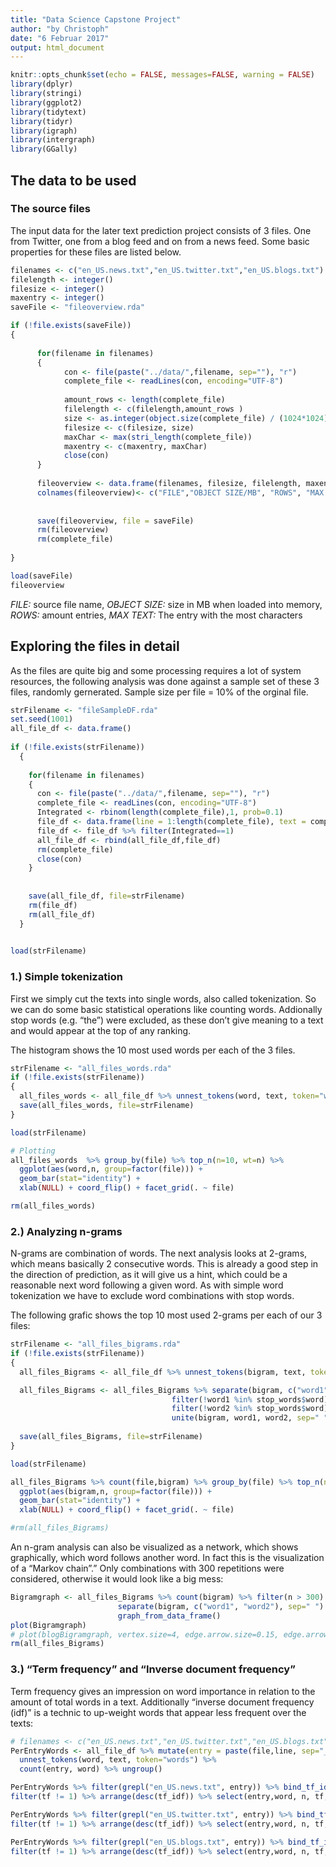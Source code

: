 ```yaml
---
title: "Data Science Capstone Project"
author: "by Christoph"
date: "6 Februar 2017"
output: html_document
---
```


```r
knitr::opts_chunk$set(echo = FALSE, messages=FALSE, warning = FALSE)
library(dplyr)
library(stringi)
library(ggplot2)
library(tidytext)
library(tidyr)
library(igraph)
library(intergraph)
library(GGally)
```

## The data to be used


### The source files

The input data for the later text prediction project consists of 3 files. One from Twitter, one from a blog feed and on from a news feed.
Some basic properties for these files are listed below.
```r
filenames <- c("en_US.news.txt","en_US.twitter.txt","en_US.blogs.txt")
filelength <- integer()
filesize <- integer()
maxentry <- integer()
saveFile <- "fileoverview.rda"

if (!file.exists(saveFile))
{
      
      for(filename in filenames)
      {
            con <- file(paste("../data/",filename, sep=""), "r") 
            complete_file <- readLines(con, encoding="UTF-8")
            
            amount_rows <- length(complete_file)
            filelength <- c(filelength,amount_rows )
            size <- as.integer(object.size(complete_file) / (1024*1024)) # calcualted in MB
            filesize <- c(filesize, size)
            maxChar <- max(stri_length(complete_file))
            maxentry <- c(maxentry, maxChar)
            close(con)
      }
      
      fileoverview <- data.frame(filenames, filesize, filelength, maxentry)
      colnames(fileoverview)<- c("FILE","OBJECT SIZE/MB", "ROWS", "MAX TEXT SIZE")
      
      
      save(fileoverview, file = saveFile) 
      rm(fileoverview)
      rm(complete_file)
      
}

load(saveFile)
fileoverview
```
*FILE:* source file name, *OBJECT SIZE:* size in MB when loaded into memory, *ROWS:* amount entries, *MAX TEXT:* The entry with the most characters

## Exploring the files in detail

As the files are quite big and some processing requires a lot of system resources, the following analysis was done against a sample set of these 3 files, randomly gernerated. Sample size per file = 10% of the orginal file.
```r
strFilename <- "fileSampleDF.rda"
set.seed(1001)
all_file_df <- data.frame()
  
if (!file.exists(strFilename))
  {
    
    for(filename in filenames)
    {
      con <- file(paste("../data/",filename, sep=""), "r") 
      complete_file <- readLines(con, encoding="UTF-8")
      Integrated <- rbinom(length(complete_file),1, prob=0.1)
      file_df <- data.frame(line = 1:length(complete_file), text = complete_file, stringsAsFactors = F, Integrated=Integrated, file = filename)
      file_df <- file_df %>% filter(Integrated==1)
      all_file_df <- rbind(all_file_df,file_df)
      rm(complete_file)
      close(con)
    }
    
   
    save(all_file_df, file=strFilename)
    rm(file_df)
    rm(all_file_df)
  }
  

load(strFilename)
```

### 1.) Simple tokenization

First we simply cut the texts into single words, also called tokenization. So we can do some basic statistical operations like counting words. Addionally stop words (e.g. "the") were excluded, as these don't give meaning to a text and  would appear at the top of any ranking.

The histogram shows the 10 most used words per each of the 3 files. 
```r
strFilename <- "all_files_words.rda"
if (!file.exists(strFilename))
{
  all_files_words <- all_file_df %>% unnest_tokens(word, text, token="words") %>% anti_join(stop_words) %>% count(file,word)
  save(all_files_words, file=strFilename)
}

load(strFilename)

# Plotting
all_files_words  %>% group_by(file) %>% top_n(n=10, wt=n) %>%
  ggplot(aes(word,n, group=factor(file))) +
  geom_bar(stat="identity") + 
  xlab(NULL) + coord_flip() + facet_grid(. ~ file) 

rm(all_files_words)
```


### 2.) Analyzing n-grams

N-grams are combination of words. The next analysis looks at 2-grams, which means basically 2 consecutive words. This is already a good step in the direction of prediction, as it will give us a hint, which could be a reasonable next word following a given word.
As with simple word tokenization we have to exclude word combinations with stop words.

The following grafic shows the top 10 most used 2-grams per each of our 3 files:

```r

strFilename <- "all_files_bigrams.rda"
if (!file.exists(strFilename))
{
  all_files_Bigrams <- all_file_df %>% unnest_tokens(bigram, text, token="ngrams" , n=2)

  all_files_Bigrams <- all_files_Bigrams %>% separate(bigram, c("word1", "word2"), sep=" ") %>%  # separate into words
                                    filter(!word1 %in% stop_words$word) %>%                 # filter out where any common stop word
                                    filter(!word2 %in% stop_words$word) %>%
                                    unite(bigram, word1, word2, sep=" ")
                          
  save(all_files_Bigrams, file=strFilename)
}

load(strFilename)

all_files_Bigrams %>% count(file,bigram) %>% group_by(file) %>% top_n(n=10, wt=n) %>%
  ggplot(aes(bigram,n, group=factor(file))) +
  geom_bar(stat="identity") + 
  xlab(NULL) + coord_flip() + facet_grid(. ~ file) 

#rm(all_files_Bigrams)

```

An n-gram analysis can also be visualized as a network, which shows graphically, which word follows another word. In fact this is the visualization of a "Markov chain"." Only combinations with 300 repetitions were considered, otherwise it would look like a big mess:

```r

Bigramgraph <- all_files_Bigrams %>% count(bigram) %>% filter(n > 300) %>%
                        separate(bigram, c("word1", "word2"), sep=" ") %>%
                        graph_from_data_frame()                         # Genrates an igraph
plot(Bigramgraph)
# plot(blogBigramgraph, vertex.size=4, edge.arrow.size=0.15, edge.arrow.width=2, edge.color="black")
rm(all_files_Bigrams)
```

### 3.) "Term frequency" and "Inverse document frequency"

Term frequency gives an impression on word importance in relation to the amount of total words in a text. Additionally "inverse document frequency (idf)" is a technic to up-weight words that appear less frequent over the texts:
```r
# filenames <- c("en_US.news.txt","en_US.twitter.txt","en_US.blogs.txt")
PerEntryWords <- all_file_df %>% mutate(entry = paste(file,line, sep="_")) %>%
  unnest_tokens(word, text, token="words") %>%          
  count(entry, word) %>% ungroup()            

PerEntryWords %>% filter(grepl("en_US.news.txt", entry)) %>% bind_tf_idf(word,entry, n) %>% 
filter(tf != 1) %>% arrange(desc(tf_idf)) %>% select(entry,word, n, tf,idf,tf_idf) %>% top_n(10)


```

```r
PerEntryWords %>% filter(grepl("en_US.twitter.txt", entry)) %>% bind_tf_idf(word,entry, n) %>% 
filter(tf != 1) %>% arrange(desc(tf_idf)) %>% select(entry,word, n, tf,idf,tf_idf) %>% top_n(10)
```


```r
PerEntryWords %>% filter(grepl("en_US.blogs.txt", entry)) %>% bind_tf_idf(word,entry, n) %>% 
filter(tf != 1) %>% arrange(desc(tf_idf)) %>% select(entry,word, n, tf,idf,tf_idf) %>% top_n(10)
```
